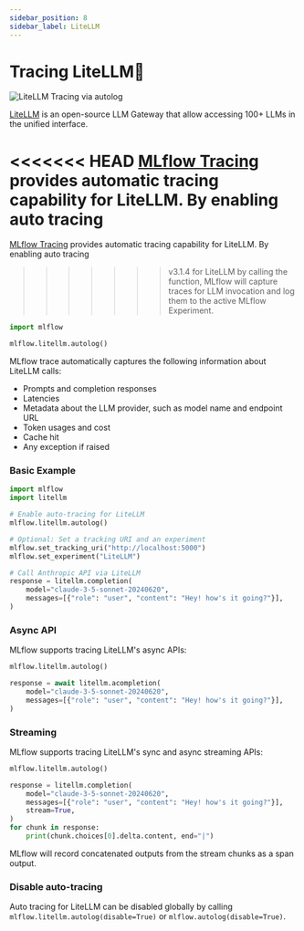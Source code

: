 ```yaml
---
sidebar_position: 8
sidebar_label: LiteLLM
---
```



# Tracing LiteLLM🚄

![LiteLLM Tracing via autolog](/images/llms/litellm/litellm-tracing.png)

[LiteLLM](https://www.litellm.ai/) is an open-source LLM Gateway that allow accessing 100+ LLMs in the unified interface.

<<<<<<< HEAD
[MLflow Tracing](../../) provides automatic tracing capability for LiteLLM. By enabling auto tracing
=======
[MLflow Tracing](/genai/tracing) provides automatic tracing capability for LiteLLM. By enabling auto tracing
>>>>>>> v3.1.4
for LiteLLM by calling the <APILink fn="mlflow.litellm.autolog" /> function, MLflow will capture traces for LLM invocation and log them to the active MLflow Experiment.

```python
import mlflow

mlflow.litellm.autolog()
```

MLflow trace automatically captures the following information about LiteLLM calls:

- Prompts and completion responses
- Latencies
- Metadata about the LLM provider, such as model name and endpoint URL
- Token usages and cost
- Cache hit
- Any exception if raised

### Basic Example

```python
import mlflow
import litellm

# Enable auto-tracing for LiteLLM
mlflow.litellm.autolog()

# Optional: Set a tracking URI and an experiment
mlflow.set_tracking_uri("http://localhost:5000")
mlflow.set_experiment("LiteLLM")

# Call Anthropic API via LiteLLM
response = litellm.completion(
    model="claude-3-5-sonnet-20240620",
    messages=[{"role": "user", "content": "Hey! how's it going?"}],
)
```

### Async API

MLflow supports tracing LiteLLM's async APIs:

```python
mlflow.litellm.autolog()

response = await litellm.acompletion(
    model="claude-3-5-sonnet-20240620",
    messages=[{"role": "user", "content": "Hey! how's it going?"}],
)
```

### Streaming

MLflow supports tracing LiteLLM's sync and async streaming APIs:

```python
mlflow.litellm.autolog()

response = litellm.completion(
    model="claude-3-5-sonnet-20240620",
    messages=[{"role": "user", "content": "Hey! how's it going?"}],
    stream=True,
)
for chunk in response:
    print(chunk.choices[0].delta.content, end="|")
```

MLflow will record concatenated outputs from the stream chunks as a span output.

### Disable auto-tracing

Auto tracing for LiteLLM can be disabled globally by calling `mlflow.litellm.autolog(disable=True)` or `mlflow.autolog(disable=True)`.
